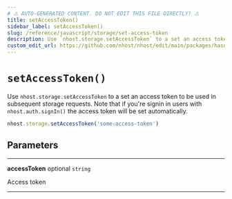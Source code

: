 ```yaml
---
# ⚠️ AUTO-GENERATED CONTENT. DO NOT EDIT THIS FILE DIRECTLY! ⚠️
title: setAccessToken()
sidebar_label: setAccessToken()
slug: /reference/javascript/storage/set-access-token
description: Use `nhost.storage.setAccessToken` to a set an access token to be used in subsequent storage requests. Note that if you're signin in users with `nhost.auth.signIn()` the access token will be set automatically.
custom_edit_url: https://github.com/nhost/nhost/edit/main/packages/hasura-storage-js/src/packages/hasura-storage-js/src/hasura-storage-client.ts#L188
---
```


# `setAccessToken()`

Use `nhost.storage.setAccessToken` to a set an access token to be used in subsequent storage requests. Note that if you're signin in users with `nhost.auth.signIn()` the access token will be set automatically.

```ts
nhost.storage.setAccessToken('some-access-token')
```

## Parameters

---

**<span className="parameter-name">accessToken</span>** <span className="optional-status">optional</span> `string`

Access token

---
